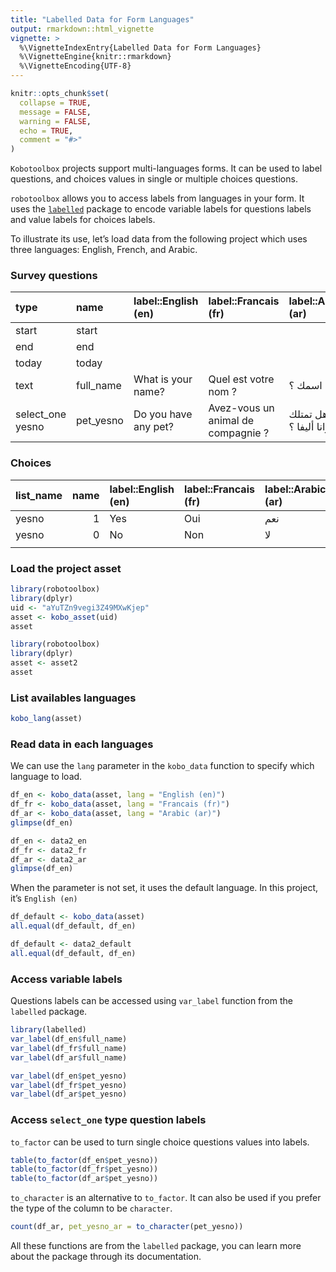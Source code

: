 ```yaml
---
title: "Labelled Data for Form Languages"
output: rmarkdown::html_vignette
vignette: >
  %\VignetteIndexEntry{Labelled Data for Form Languages}
  %\VignetteEngine{knitr::rmarkdown}
  %\VignetteEncoding{UTF-8}
---
```


```r
knitr::opts_chunk$set(
  collapse = TRUE,
  message = FALSE,
  warning = FALSE,
  echo = TRUE,
  comment = "#>"
)

```

`Kobotoolbox` projects support multi-languages forms. It can be used to label questions, and choices values in single or multiple choices questions.

`robotoolbox` allows you to access labels from languages in your form. It uses the [`labelled`](https://cran.r-project.org/package=labelled/vignettes/intro_labelled.html) package to encode variable labels for questions labels and value labels for choices labels.

To illustrate its use, let's load data from the following project which uses three languages: English, French, and Arabic.

### Survey questions

| type             | name      | label::English (en)  | label::Francais (fr)               | label::Arabic (ar) |
|:-----------------|:----------|:---------------------|:-----------------------------------|:-------------------|
| start            | start     |                      |                                    |                    |
| end              | end       |                      |                                    |                    |
| today            | today     |                      |                                    |                    |
| text             | full_name | What is your name?   | Quel est votre nom ?               | ما اسمك ؟          |
| select_one yesno | pet_yesno | Do you have any pet? | Avez-vous un animal de compagnie ? | هل تمتلك حيوانا أليفا ؟ |


### Choices

| list_name | name | label::English (en) | label::Francais (fr) | label::Arabic (ar) |
|:----------|-----:|:--------------------|:---------------------|:-------------------|
| yesno     |    1 | Yes                 | Oui                  | نعم                |
| yesno     |    0 | No                  | Non                  | لا                 |
|           |      |                     |                      |                    |


### Load the project asset

```r
library(robotoolbox)
library(dplyr)
uid <- "aYuTZn9vegi3Z49MXwKjep"
asset <- kobo_asset(uid)
asset
```

```r
library(robotoolbox)
library(dplyr)
asset <- asset2
asset
```


### List availables languages

```r
kobo_lang(asset)
```

### Read data in each languages

We can use the `lang` parameter in the `kobo_data` function to specify which language to load.

```r
df_en <- kobo_data(asset, lang = "English (en)")
df_fr <- kobo_data(asset, lang = "Francais (fr)")
df_ar <- kobo_data(asset, lang = "Arabic (ar)")
glimpse(df_en)
```

```r
df_en <- data2_en
df_fr <- data2_fr
df_ar <- data2_ar
glimpse(df_en)
```

When the parameter is not set, it uses the default language. In this project, it's `English (en)`


```r
df_default <- kobo_data(asset)
all.equal(df_default, df_en)
```

```r
df_default <- data2_default
all.equal(df_default, df_en)
```

### Access variable labels

Questions labels can be accessed using `var_label` function from the `labelled` package.

```r
library(labelled)
var_label(df_en$full_name)
var_label(df_fr$full_name)
var_label(df_ar$full_name)
```


```r
var_label(df_en$pet_yesno)
var_label(df_fr$pet_yesno)
var_label(df_ar$pet_yesno)
```

### Access `select_one` type question labels

`to_factor` can be used to turn single choice questions values into labels.

```r
table(to_factor(df_en$pet_yesno))
table(to_factor(df_fr$pet_yesno))
table(to_factor(df_ar$pet_yesno))
```

`to_character` is an alternative to `to_factor`. It can also be used if you prefer the type of the column to be `character`.


```r
count(df_ar, pet_yesno_ar = to_character(pet_yesno))
```

All these functions are from the `labelled` package, you can learn more about the package through its documentation.
